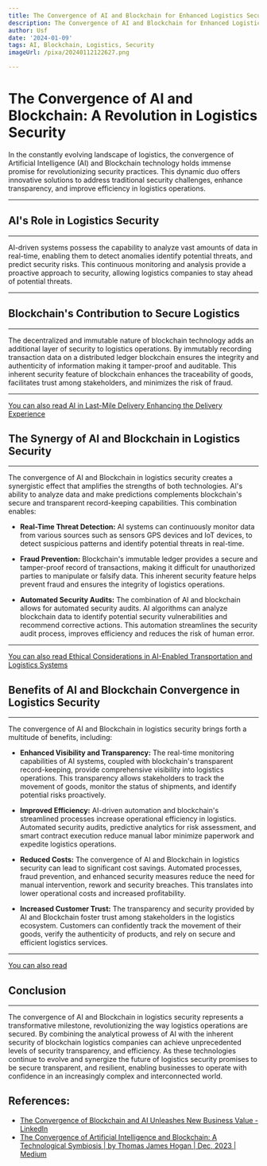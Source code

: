 ```yaml
---
title: The Convergence of AI and Blockchain for Enhanced Logistics Security
description: The Convergence of AI and Blockchain for Enhanced Logistics Security
author: Usf
date: '2024-01-09'
tags: AI, Blockchain, Logistics, Security
imageUrl: /pixa/20240112122627.png

---
```

# The Convergence of AI and Blockchain: A  Revolution  in  Logistics Security

In the constantly evolving landscape of logistics, the convergence of Artificial Intelligence (AI) and Blockchain technology holds immense promise for revolutionizing security  practices. This dynamic duo offers innovative  solutions to address traditional security challenges, enhance transparency, and improve efficiency in logistics operations.

---
##  AI's Role in Logistics  Security
---
AI-driven systems possess the capability to analyze  vast amounts of data in real-time, enabling  them to detect  anomalies  identify potential threats, and predict security risks. This continuous monitoring and analysis provide  a proactive approach to security, allowing logistics companies to stay ahead of potential threats.

---
## Blockchain's Contribution to Secure Logistics
---
The  decentralized and immutable nature of  blockchain technology adds an additional layer of security to logistics operations. By immutably recording transaction data on a distributed ledger blockchain ensures the integrity and authenticity of information making it tamper-proof and auditable. This inherent  security feature of blockchain enhances the traceability of goods, facilitates trust among  stakeholders, and minimizes the risk of fraud.

---
[You can also read AI in Last-Mile Delivery Enhancing the Delivery Experience](AI%20in%20Last-Mile%20Delivery%20Enhancing%20the%20Delivery%20Experience)


## The Synergy of AI and Blockchain in Logistics Security
---
The convergence of AI and Blockchain  in logistics  security  creates a synergistic effect that  amplifies the strengths of both technologies. AI's ability to analyze data and make predictions complements blockchain's secure and transparent record-keeping capabilities. This combination enables:

- **Real-Time Threat Detection:** AI systems can continuously monitor data from various  sources  such as  sensors GPS devices and  IoT devices, to detect suspicious  patterns and identify potential threats in real-time.

- **Fraud Prevention:** Blockchain's immutable  ledger provides a secure and tamper-proof record of transactions, making it difficult  for unauthorized parties to manipulate or falsify data. This inherent security feature helps prevent fraud  and ensures the integrity of logistics operations.

-  **Automated Security Audits:** The combination of AI and blockchain allows for automated security  audits. AI algorithms can analyze  blockchain data to  identify potential security vulnerabilities and recommend corrective actions. This  automation streamlines  the security audit process, improves efficiency and reduces the risk of human error.

---
[You can also read Ethical Considerations in AI-Enabled Transportation and Logistics Systems](Ethical%20Considerations%20in%20AI-Enabled%20Transportation%20and%20Logistics%20Systems)


## Benefits of AI and Blockchain Convergence in Logistics Security
---
The convergence of AI and Blockchain in logistics security brings forth a multitude of benefits, including:

- **Enhanced Visibility and Transparency:** The  real-time  monitoring capabilities  of AI systems, coupled with blockchain's transparent record-keeping, provide  comprehensive visibility into logistics operations. This transparency allows stakeholders  to track the movement of goods, monitor the status of shipments, and identify potential risks proactively.

- **Improved Efficiency:** AI-driven automation  and blockchain's streamlined processes increase operational efficiency in logistics.  Automated security audits, predictive analytics for risk assessment, and smart contract execution reduce manual labor minimize paperwork and expedite logistics  operations.

- **Reduced Costs:** The convergence of AI and Blockchain  in logistics security can lead  to significant  cost savings. Automated processes, fraud prevention, and enhanced security measures reduce the need for  manual intervention, rework and security breaches. This translates  into lower operational  costs and  increased  profitability.

- **Increased Customer Trust:** The transparency and security provided by AI and Blockchain foster trust among stakeholders in the  logistics ecosystem. Customers can confidently  track the movement of  their goods, verify the authenticity of products, and rely on secure and efficient logistics services.

---
[You can also read ]()


## Conclusion
---
The convergence  of AI and Blockchain in logistics security represents  a transformative milestone, revolutionizing the way logistics operations are secured. By combining  the analytical prowess of AI  with the inherent security of blockchain logistics companies can achieve  unprecedented levels of security transparency, and efficiency. As these technologies continue to evolve and synergize the future of  logistics security promises to be secure transparent, and resilient,  enabling businesses to operate with confidence  in an increasingly complex and interconnected world.

## References:
- [The Convergence of Blockchain and AI Unleashes New Business Value - LinkedIn](https://www.linkedin.com/pulse/convergence-blockchain-ai-unleashes-new)
- [The Convergence of Artificial Intelligence and Blockchain: A Technological Symbiosis | by Thomas James Hogan | Dec, 2023 | Medium](https://medium.com/@chaplainhogan/the-convergence-of-artificial-intelligence-and-blockchain-a-technological-symbiosis-b5dc9701a14a)
